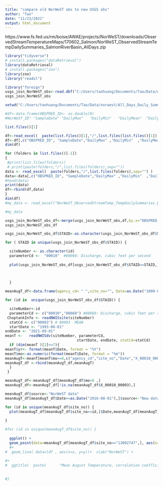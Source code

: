 ---
title: "compare old NorWeST obs to new USGS obs"
author: "Tao"
date: "11/23/2021"
output: html_document
---

https://www.fs.fed.us/rm/boise/AWAE/projects/NorWeST/downloads/ObservedStreamTemperatureMaps/170602_Salmon/NorWeST_ObservedStreamTempDailySummaries_SalmonRiverBasin_AllDays.zip

```{r}
library("tidyverse")
# install.packages("dataRetrieval")
library(dataRetrieval)
# install.packages("zoo") 
library(zoo)
library("readxl")
```


```{r}
library("foreign")
usgs_join_NorWeST_obs<-read.dbf("C:/Users/taohuang/Documents/Tao/Data/norwest/usgs_join_NorWeST_obs.dbf")
usgs_join_NorWeST_obs
```

```{r}
setwd("C:/Users/taohuang/Documents/Tao/Data/norwest/All_Days_Daily_Summary")

#df<-data.frame(OBSPRED_ID<- as.double(0)
#NorWeST_ID" "SampleDate" "DailyMax"   "DailyMin"   "DailyMean"  "DailySD"    "Nobs"       "DailyRange")

list.files()[1]

df<-read_excel(  paste(list.files()[1],"/",list.files(list.files()[1]),sep="") )
df<-df[,c("OBSPRED_ID", "SampleDate","DailyMax" ,"DailyMin"  ,"DailyMean", "DailyRange")]
dim(df)

for (folders in list.files()[-1])
{
 #print(list.files(folders))
 # print(paste(folders,"/",list.files(folders),sep=""))
data <- read_excel(  paste(folders,"/",list.files(folders),sep="") )
data<-data[,c("OBSPRED_ID", "SampleDate","DailyMax" ,"DailyMin"  ,"DailyMean", "DailyRange")]
#head(data)  
print(data)
df<-rbind(df,data)
}
dim(df)
#my_data <- read_excel("NorWeST_ObservedStreamTemp_TempDailySummaries_EasternMontana_AllDays.xlsx")

#my_data

```

```{r}
usgs_join_NorWeST_obs_df<-merge(usgs_join_NorWeST_obs,df,by.x="OBSPRED_ID",by.y="OBSPRED_ID")
usgs_join_NorWeST_obs_df

```

```{r}
usgs_join_NorWeST_obs_df$STAID<-as.character(usgs_join_NorWeST_obs_df$STAID)

for ( STAID in unique(usgs_join_NorWeST_obs_df$STAID)) {

  siteNumber <- as.character(id) 
  parameterCd <-  "00010"  #00060: Discharge, cubic feet per second
  
  plot(usgs_join_NorWeST_obs_df[usgs_join_NorWeST_obs_df$STAID==STAID,]$SampleDate,usgs_join_NorWeST_obs_df[usgs_join_NorWeST_obs_df$STAID==STAID,]$DailyMean) 

  
  
  }
```

```{r}
meanAugT_df<-data.frame(agency_cd= " ",site_no="", Date=as.Date("1000-01-01",format="%Y-%m-%d"),X_00010_00003=0,    X_00010_00003_cd= "",X_00060_00003=0,    X_00060_00003_cd= "",yr="",mo=0 )

for (id in  unique(usgs_join_NorWeST_obs_df$STAID)) {

  siteNumber<-id
  parameterCd <- c("00010","00060") #00060: Discharge, cubic feet per second
 ChoptankInfo <- readNWISsite(siteNumber)
  statCd <- c("00003") # 00003	MEAN
  startDate <- "1993-08-01"
endDate <- "2021-09-01"
meanT <-   readNWISdv(siteNumber, parameterCd, 
                                 startDate, endDate, statCd=statCd)
  if (dim(meanT )[2]>=7){
meanT$yr<- format(meanT$Date, format = "%Y") 
meanT$mo<-as.numeric(format(meanT$Date, format = "%m"))
meanAugT<-meanT[meanT$mo==8,c("agency_cd","site_no","Date","X_00010_00003","X_00010_00003_cd","X_00060_00003","X_00060_00003_cd","yr","mo"  )]
meanAugT_df <-rbind(meanAugT_df,meanAugT)
  }
 }

```

```{r}
meanAugT_df<-meanAugT_df[meanAugT_df$mo>0 ,]
meanAugT_df<-meanAugT_df[!is.na(meanAugT_df$X_00010_00003),]

meanAugT_df$source<-"NorWeST data"
meanAugT_df[meanAugT_df$Date>=as.Date("2016-08-01"),]$source<-"New data"

for (id in unique(meanAugT_df$site_no)) {
  plot(meanAugT_df[meanAugT_df$site_no==id,]$Date,meanAugT_df[meanAugT_df$site_no==id,]$X_00010_00003)
  
}
```

```{r}
#for (id in unique(meanAugT_df$site_no)) {
 
  ggplot() +
  geom_point(data=meanAugT_df[meanAugT_df$site_no=="13092747",], aes(x=Date , y= X_00010_00003,color=source)) +ylab("Stream T (deg C)") +ggtitle("USGS 13092747")
  #+
#  geom_line( data=ldf , aes(x=x, y=y))+  xlab("NorWeST") + 
 
#+
#  ggtitle(  paste(      "Mean August Temperature, correlation coefficient=", cor$estimate ))
  
  
#}
```

